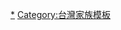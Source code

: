 <center>
{{chart/start|style=font-size:90%;}}
{{chart | | | | | | | | |Cz|Cz=連長瑞}}
{{chart | | | | | | | | | |!|}}
{{chart | | | | | | | | | Dy |y| Dz |Dy=連得政|Dz=劉妙娘}}
{{chart | | | |,|-|-|-|v|-|-|-|+|-|-|-|-|-|-|-|.}}
{{chart | | | Cp | | Ct | | Lh |y| Sa | | Ch |Cp=連城璧|Ct=連重國|Lh=[[連橫 (歷史學家)|連橫]]|Sa=沈璈|Ch=連重廷}}
{{chart | | | | | |,|-|-|-|v|-|-|-|+|-|-|-|-|-|-|-|.|}}
{{chart | Xc |y| Xd | |Ct| |Zd |y| Zl | |Qh|~|Qi|Zd=[[連震東]]|Zl=[[趙蘭坤]]|Xc=[[林伯奏]]|Xd=連夏甸|Ct=連春臺|Qh=連秋漢|Qi=黄綺堂}}
{{chart | | | |!| | | | | | | | | | | |!| |}}
{{chart | | |  Wy | | | | | | | | | | Lz |y| Fy |Lz=[[連戰]]|Fy=[[方瑀]]|Wy=[[林文月]]}}
{{chart | | | | | |,|-|-|-|v|-|-|-|-|-|-|-|+|-|-|-|-|-|-|-|.| |}}
{{chart | Hy|~| Hx | | Sw|~| Ys | | Su |~| Yj | | Yx |Hy=陳弘元|Hx=[[連惠心]]|Sw=[[連勝文]]|Ys=[[蔡依珊]]|Su=[[連勝武]]|Yj=路永佳|Yx=[[連詠心]] }}
{{chart/end}}
</center><noinclude>
[[Category:連橫家族|*]]
[[Category:台灣家族模板]]
</noinclude>